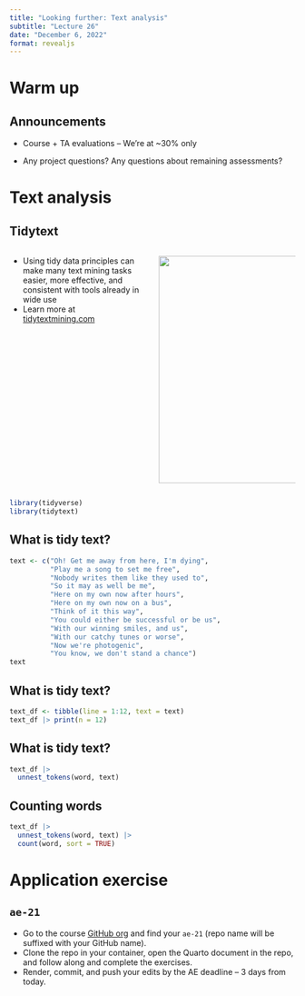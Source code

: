 ```yaml
---
title: "Looking further: Text analysis"
subtitle: "Lecture 26"
date: "December 6, 2022"
format: revealjs
---
```


# Warm up

## Announcements {.smaller}

-   Course + TA evaluations -- We're at \~30% only

-   Any project questions?
    Any questions about remaining assessments?

# Text analysis

## Tidytext {.smaller}

::: columns
::: {.column width="50%"}
-   Using tidy data principles can make many text mining tasks easier, more effective, and consistent with tools already in wide use
-   Learn more at [tidytextmining.com](https://www.tidytextmining.com/)
:::

::: {.column width="50%"}
![](images/26/tidytext.png){fig-align="right" width="400"}
:::
:::

```r
library(tidyverse)
library(tidytext)
```

## What is tidy text? {.smaller}

```r
text <- c("Oh! Get me away from here, I'm dying",
          "Play me a song to set me free",
          "Nobody writes them like they used to",
          "So it may as well be me",
          "Here on my own now after hours",
          "Here on my own now on a bus",
          "Think of it this way",
          "You could either be successful or be us",
          "With our winning smiles, and us",
          "With our catchy tunes or worse",
          "Now we're photogenic",
          "You know, we don't stand a chance")
text
```

## What is tidy text?

```r
text_df <- tibble(line = 1:12, text = text)
text_df |> print(n = 12)
```

## What is tidy text?

```r
text_df |>
  unnest_tokens(word, text)
```

## Counting words

```r
text_df |>
  unnest_tokens(word, text) |>
  count(word, sort = TRUE)
```

# Application exercise

## `ae-21`

::: appex
::: nonincremental
-   Go to the course [GitHub org](https://github.com/sta199-f22-1) and find your `ae-21` (repo name will be suffixed with your GitHub name).
-   Clone the repo in your container, open the Quarto document in the repo, and follow along and complete the exercises.
-   Render, commit, and push your edits by the AE deadline -- 3 days from today.
:::
:::
